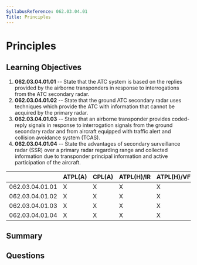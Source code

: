 ```yaml
---
SyllabusReference: 062.03.04.01
Title: Principles
---
```


# Principles

## Learning Objectives

1. **062.03.04.01.01** -- State that the ATC system is based on the replies
   provided by the airborne transponders in response to interrogations from the
   ATC secondary radar.
2. **062.03.04.01.02** -- State that the ground ATC secondary radar uses
   techniques which provide the ATC with information that cannot be acquired by
   the primary radar.
3. **062.03.04.01.03** -- State that an airborne transponder provides coded-reply
   signals in response to interrogation signals from the ground secondary radar
   and from aircraft equipped with traffic alert and collision avoidance system
   (TCAS).
4. **062.03.04.01.04** -- State the advantages of secondary surveillance radar
   (SSR) over a primary radar regarding range and collected information due to
   transponder principal information and active participation of the aircraft.

|                 | ATPL(A) | CPL(A) | ATPL(H)/IR | ATPL(H)/VFR | CPL(H) | IR  | CBIR(A) |
| --------------- | ------- | ------ | ---------- | ----------- | ------ | --- | ------- |
| 062.03.04.01.01 | X       | X      | X          | X           | X      | X   | X       |
| 062.03.04.01.02 | X       | X      | X          | X           | X      | X   | X       |
| 062.03.04.01.03 | X       | X      | X          | X           | X      | X   | X       |
| 062.03.04.01.04 | X       | X      | X          | X           | X      | X   | X       |

## Summary

## Questions
